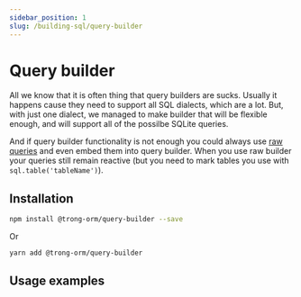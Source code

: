 ```yaml
---
sidebar_position: 1
slug: /building-sql/query-builder
---
```


# Query builder

All we know that it is often thing that query builders are sucks. Usually it happens cause they need to support all SQL dialects, which are a lot.
But, with just one dialect, we managed to make builder that will be flexible enough, and will support all of the possilbe SQLite queries.

And if query builder functionality is not enough you could always use [raw queries](raw) and even embed them into query builder. When you use
raw builder your queries still remain reactive (but you need to mark tables you use with `sql.table('tableName')`).

## Installation

```bash
npm install @trong-orm/query-builder --save
```

Or

```bash
yarn add @trong-orm/query-builder
```

## Usage examples
